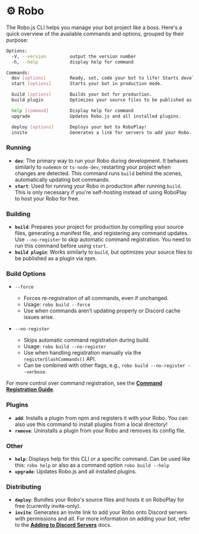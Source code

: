 # ⚙️ Robo

The Robo.js CLI helps you manage your bot project like a boss. Here's a quick overview of the available commands and options, grouped by their purpose:

```sh
Options:
  -V, --version         output the version number
  -h, --help            display help for command

Commands:
  dev [options]         Ready, set, code your bot to life! Starts development mode.
  start [options]       Starts your bot in production mode.

  build [options]       Builds your bot for production.
  build plugin          Optimizes your source files to be published as a plugin via npm.

  help [command]        Display help for command
  upgrade               Updates Robo.js and all installed plugins.

  deploy [options]      Deploys your bot to RoboPlay!
  invite                Generates a link for servers to add your Robo.
```

### Running

- **`dev`**: The primary way to run your Robo during development. It behaves similarly to `nodemon` or `ts-node-dev`, restarting your project when changes are detected. This command runs `build` behind the scenes, automatically updating bot commands.
- **`start`**: Used for running your Robo in production after running `build`. This is only necessary if you're self-hosting instead of using RoboPlay to host your Robo for free.

### Building

- **`build`**: Prepares your project for production by compiling your source files, generating a manifest file, and registering any command updates. Use `--no-register` to skip automatic command registration. You need to run this command before using `start`.
- **`build plugin`**: Works similarly to `build`, but optimizes your source files to be published as a plugin via npm.

### Build Options

- `--force`
  - Forces re-registration of all commands, even if unchanged.
  - Usage: `robo build --force`
  - Use when commands aren’t updating properly or Discord cache issues arise.

- `--no-register`
  - Skips automatic command registration during build.
  - Usage: `robo build --no-register`
  - Use when handling registration manually via the `registerSlashCommands()` API.
  - Can be combined with other flags, e.g., `robo build --no-register --verbose`.

For more control over command registration, see the **[Command Registration Guide](/discord-bots/command-registration)**.

### Plugins

- **`add`**: Installs a plugin from npm and registers it with your Robo. You can also use this command to install plugins from a local directory!
- **`remove`**: Uninstalls a plugin from your Robo and removes its config file.

### Other

- **`help`**: Displays help for this CLI or a specific command. Can be used like this: `robo help` or also as a command option `robo build --help`
- **`upgrade`**: Updates Robo.js and all installed plugins.

### Distributing

- **`deploy`**: Bundles your Robo's source files and hosts it on RoboPlay for free (currently invite-only).
- **`invite`**: Generates an invite link to add your Robo onto Discord servers with permissions and all. For more information on adding your bot, refer to the **[Adding to Discord Servers](/discord-bots/invite)** docs.
